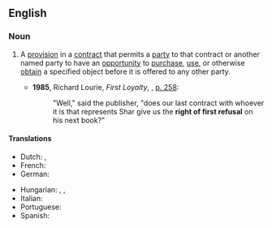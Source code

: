 ==English==

===Noun===
{{en-noun|rights of first refusal}}

# {{lb|en|legal}} A [[provision]] in a [[contract]] that permits a [[party]] to that contract or another named party to have an [[opportunity]] to [[purchase]], [[use]], or otherwise [[obtain]] a specified object before it is offered to any other party.
#* '''1985''', Richard Lourie, ''First Loyalty'', {{ISBN|9780151312870}}, [http://books.google.ca/books?id=Majycqgv4hgC&q=%22right+of+first+refusal%22+subject:%22fiction%22&dq=%22right+of+first+refusal%22+subject:%22fiction%22&lr=&as_brr=0&client=firefox-a p. 258]:
#*: "Well," said the publisher, "does our last contract with whoever it is that represents Shar give us the '''right of first refusal''' on his next book?"

====Translations====
{{trans-top|contractual provision}}
* Dutch: {{t+|nl|voorkeursrecht|n}}, {{t|nl|recht van voorverkoop|n}}
* French: {{t|fr|droit de préemption|m}}
* German: {{t+|de|Vorkaufsrecht|n}}
{{trans-mid}}
* Hungarian: {{t+|hu|opció}}, {{t|hu|vételi jog}}, {{t|hu|opciós jog}}
* Italian: {{t+|it|diritto di prelazione|m}}
* Portuguese: {{t|pt|direito de preempção|m}}
* Spanish: {{t|es|derecho de tanteo|m}}
{{trans-bottom}}